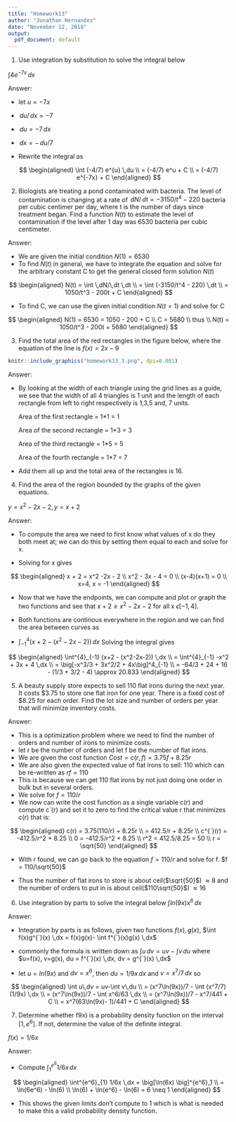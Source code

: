 ```yaml
---
title: "Homework13"
author: "Jonathan Hernandez"
date: "November 12, 2018"
output:
  pdf_document: default
---
```


1. Use integration by substitution to solve the integral below

$\int 4e^{-7x} \,dx$

Answer:

- let $u = -7x$
- $\,du/\,dx = -7$
- $\,du = -7 \,dx$
- $\,dx = -\,du/7$

- Rewrite the integral as

$$
\begin{aligned}
\int (-4/7) e^{u} \,du \\
= (-4/7) e^u + C \\
= (-4/7) e^{-7x} + C
\end{aligned}
$$

2. Biologists are treating a pond contaminated with bacteria. The level of contamination is
changing at a rate of $\,dN/\,dt = -3150/t^4 - 220$ bacteria per cubic centimer per day,
where t is the number of days since treatment began. Find a function $N(t)$ to estimate the level
of contamination if the level after 1 day was 6530 bacteria per cubic centimeter.

Answer:

- We are given the initial condition $N(1) = 6530$
- To find $N(t)$ in general, we have to integrate the equation and solve for the arbitrary constant C to
get the general closed form solution $N(t)$

$$
\begin{aligned}
N(t) = \int \,dN/\,dt \,dt \\
= \int (-3150/t^4 - 220) \,dt \\
= 1050/t^3 - 200t + C
\end{aligned}
$$

- To find C, we can use the given initial condition $N(t=1)$ and solve for C

$$
\begin{aligned}
N(1) = 6530 = 1050 - 200 + C \\
C = 5680 \\
thus \\
N(t) = 1050/t^3 - 200t + 5680
\end{aligned}
$$

3. Find the total area of the red rectangles in the figure below, where the equation of the
line is $f(x) = 2x-9$

```r
knitr::include_graphics("homework13_3.png", dpi=0.001)
```

Answer:

- By looking at the width of each triangle using the grid lines as a guide, we see
that the width of all 4 triangles is 1 unit and the length of each rectangle from
left to right respectively is 1,3,5 and, 7 units.

    Area of the first rectangle = 1*1 = 1
    
    Area of the second rectangle = 1*3 = 3
    
    Area of the third rectangle = 1*5 = 5
    
    Area of the fourth rectangle = 1*7 = 7

- Add them all up and the total area of the rectangles is 16.

4. Find the area of the region bounded by the graphs of the given equations.

$y = x^2 - 2x - 2, y = x + 2$

Answer:

- To compute the area we need to first know what values of x do they both meet at;
we can do this by setting them equal to each and solve for x.

- Solving for x gives

$$
\begin{aligned}
x + 2 = x^2 -2x - 2 \\
x^2 - 3x - 4 = 0 \\
(x-4)(x+1) = 0 \\
x=4, x = -1
\end{aligned}
$$

- Now that we have the endpoints, we can compute and plot or graph the two functions
and see that $x+2 \geq x^2-2x-2$ for all x $\epsilon [-1,4]$.

- Both functions are continous everywhere in the region and we can find the area between curves as

- $\int^{4}_{-1} (x+2 - (x^2-2x-2)) \,dx$ Solving the integral gives

$$
\begin{aligned}
\int^{4}_{-1} (x+2 - (x^2-2x-2)) \,dx \\
= \int^{4}_{-1} -x^2 + 3x + 4 \,dx \\
= \big[-x^3/3 + 3x^2/2 + 4x\big]^4_{-1} \\
= -64/3 + 24 + 16 - (1/3 + 3/2 - 4) \approx 20.833
\end{aligned}
$$

5. A beauty supply store expects to sell 110 flat irons during the next year. It costs $3.75 
to store one flat iron for one year. There is a fixed cost of $8.25 for each order. Find the
lot size and number of orders per year that will minimize inventory costs.

Answer:

- This is a optimization problem where we need to find the number of orders and number of irons
to minimize costs.
- let r be the number of orders and let f be the number of flat irons.
- We are given the cost function
$Cost = c(r,f) = 3.75f + 8.25r$
- We are also given the expected value of flat irons to sell: 110 which can be re-written as
$rf = 110$
- This is because we can get 110 flat irons by not just doing one order in bulk but in several orders.
- We solve for $f = 110/r$
- We now can write the cost function as a single variable c(r) and compute c`(r) and set it to zero
to find the critical value r that minimizes c(r) that is:

$$
\begin{aligned}
c(r) = 3.75(110/r) + 8.25r \\
= 412.5/r + 8.25r \\
c^{`}(r) = -412.5/r^2 + 8.25 \\
0 = -412.5/r^2 + 8.25 \\
r^2 = 412.5/8.25 = 50 \\
r = \sqrt{50}
\end{aligned}
$$

- With r found, we can go back to the equation $f = 110/r$ and solve for f.
$f = 110/\sqrt{50}$

- Thus the number of flat irons to store is about ceil($\sqrt{50}$) $\approx 8$ and
the number of orders to put in is about ceil($110\sqrt{50}$) $\approx 16$

6. Use integration by parts to solve the integral below
$\int ln(9x) x^6 \,dx$

Answer: 

- Integration by parts is as follows, given two functions $f(x), g(x)$, 
$\int f(x)g^{`}(x) \,dx = f(x)g(x)- \int f^{`}(x)g(x) \,dx$

- commonly the formula is written down as
$\int u\,dv = uv-\int v\,du$ where $u=f(x), v=g(x), du = f^{`}(x) \,dx, dv = g^{`}(x) \,dx$

- let $u = ln(9x)$ and $dv = x^6$, then $du = 1/9x \,dx$ and $v = x^7/7 \,dx$ so

$$
\begin{aligned}
\int u\,dv = uv-\int v\,du \\
= (x^7\ln(9x))/7 - \int (x^7/7) (1/9x) \,dx \\
= (x^7\ln(9x))/7 - \int x^6/63 \,dx \\
= (x^7\ln(9x))/7 - x^7/441 + C \\
= x^7(63\ln(9x)- 1)/441 + C
\end{aligned}
$$

7. Determine whether f9x) is a probability density function on the interval $[1, e^6]$.
If not, determine the value of the definite integral.

$f(x) = 1/6x$

Answer:

- Compute $\int^{e^6}_{1} 1/6x \,dx$

$$
\begin{aligned}
\int^{e^6}_{1} 1/6x \,dx = \big[\ln(6x) \big]^{e^6}_1 \\
= \ln(6e^6) - \ln(6) \\
\ln(6) + \ln(e^6) - \ln(6) = 6 \neq 1
\end{aligned}
$$

- This shows the given limits don't compute to 1 which is what is needed to make this a valid
probability density function.